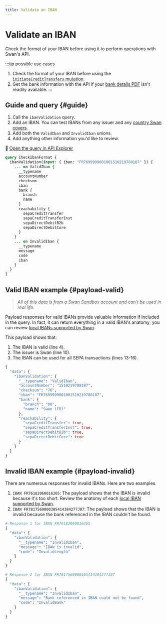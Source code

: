 ```yaml
---
title: Validate an IBAN
---
```


# Validate an IBAN

Check the format of your IBAN before using it to perform operations with Swan's API.

:::tip possible use cases
1. Check the format of your IBAN before using the [`initiateCreditTransfers` mutation](https://api-reference.swan.io/mutations/initiate-credit-transfers/).
1. Get the bank information with the API if your [bank details PDF](../index.mdx#bank-details) isn't readily available.
:::

## Guide and query {#guide}

1. Call the `ibanValidation` query.
1. Add an IBAN. You can test IBANs from any issuer and any [country Swan covers](../../../partnership/overview/country-coverage.mdx).
1. Add both the `ValidIban` and `InvalidIban` unions.
1. Add anything other information you'd like to review.

🔎 [Open the query in API Explorer](https://explorer.swan.io?query=cXVlcnkgQ2hlY2tJYmFuRm9ybWF0IHsKICBpYmFuVmFsaWRhdGlvbihpbnB1dDogeyBpYmFuOiAiJFlPVVJfSUJBTiIgfSkgewogICAgLi4uIG9uIFZhbGlkSWJhbiB7CiAgICAgIF9fdHlwZW5hbWUKICAgICAgYWNjb3VudE51bWJlcgogICAgfQogICAgLi4uIG9uIEludmFsaWRJYmFuIHsKICAgICAgX190eXBlbmFtZQogICAgICBtZXNzYWdlCiAgICAgIGNvZGUKICAgIH0KICB9Cn0K&tab=api)

```graphql {2} showLineNumbers
query CheckIbanFormat {
  ibanValidation(input: { iban: "FR7699999001001510219788187" }) {
    ... on ValidIban {
      __typename
      accountNumber
      checksum
      iban
      bank {
        branch
        name
      }
      reachability {
        sepaCreditTransfer
        sepaCreditTransferInst
        sepaDirectDebitB2b
        sepaDirectDebitCore
      }
    }
    ... on InvalidIban {
      __typename
      message
      code
      iban
    }
  }
}

```

## Valid IBAN example {#payload-valid}

> *All of this data is from a Swan Sandbox account and can't be used in real life.*

Payload responses for valid IBANs provide valuable information if included in the query.
In fact, it can return everything in a valid IBAN's anatomy; you can review [local IBANs supported by Swan](./index.mdx#local).

This payload shows that:

1. The IBAN is valid (line 4).
1. The issuer is Swan (line 10).
1. The IBAN can be used for all SEPA transactions (lines 13-16).

```graphql title="Valid example payload" {4,10,13-16} showLineNumbers
{
  "data": {
    "ibanValidation": {
      "__typename": "ValidIban",
      "accountNumber": "1510219788187",
      "checksum": "76",
      "iban": "FR7699999001001510219788187",
      "bank": {
        "branch": "00",
        "name": "Swan (FR)"
      },
      "reachability": {
        "sepaCreditTransfer": true,
        "sepaCreditTransferInst": true,
        "sepaDirectDebitB2b": true,
        "sepaDirectDebitCore": true
      }
    }
  }
}
```

## Invalid IBAN example {#payload-invalid}

There are numerous responses for invalid IBANs.
Here are two examples.

1. `IBAN FR76182060016265`: The payload shows that the IBAN is invalid because it's too short.
Review the anatomy of each [local IBAN supported by Swan](./index.mdx#local).
1. `IBAN FR7817569000305414384277J07`: The payload shows that the IBAN is invalid because the bank referenced in the IBAN couldn't be found.

```graphql title="Invalid example payload" {6-7,17-18} showLineNumbers
# Response 1 for IBAN FR76182060016265
{
  "data": {
    "ibanValidation": {
      "__typename": "InvalidIban",
      "message": "IBAN is invalid",
      "code": "InvalidLength"
    }
  }
}

# Response 2 for IBAN FR7817569000305414384277J07
{
  "data": {
    "ibanValidation": {
      "__typename": "InvalidIban",
      "message": "Bank referenced in IBAN could not be found",
      "code": "InvalidBank"
    }
  }
}
```